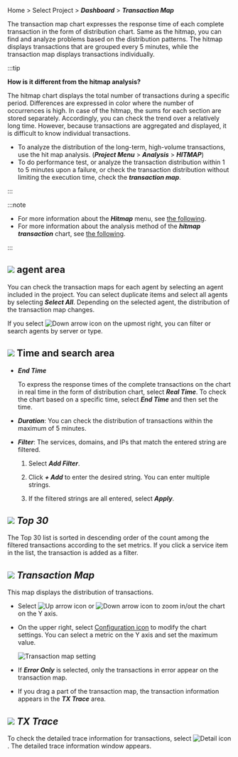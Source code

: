 Home > Select Project > **_Dashboard_** > **_Transaction Map_**

The transaction map chart expresses the response time of each complete transaction in the form of distribution chart. Same as the hitmap, you can find and analyze problems based on the distribution patterns. The hitmap displays transactions that are grouped every 5 minutes, while the transaction map displays transactions individually.

:::tip 

**How is it different from the hitmap analysis?**

The hitmap chart displays the total number of transactions during a specific period. Differences are expressed in color where the number of occurrences is high. In case of the hitmap, the sums for each section are stored separately. Accordingly, you can check the trend over a relatively long time. However, because transactions are aggregated and displayed, it is difficult to know individual transactions.

-   To analyze the distribution of the long-term, high-volume transactions, use the hit map analysis. (**_Project Menu_** > **_Analysis_** > **_HITMAP_**)
-   To do performance test, or analyze the transaction distribution within 1 to 5 minutes upon a failure, or check the transaction distribution without limiting the execution time, check the **_transaction map_**.

:::

:::note

-   For more information about the **_Hitmap_** menu, see [the following](trs-view). 
-   For more information about the analysis method of the **_hitmap transaction_** chart, see [the following](../best-practice-guides/about-apm-hitmap-class).

:::

<ImgLang img='dashboard-transaction-map.png' desc='트랜잭션 맵' />

## ![](/img/number-01.png) agent area

You can check the transaction maps for each agent by selecting an agent included in the project. You can select duplicate items and select all agents by selecting **_Select All_**. Depending on the selected agent, the distribution of the transaction map changes.

If you select ![Down arrow icon](/img/down-arrow.svg) on the upmost right, you can filter or search agents by server or type.

## ![](/img/number-02.png) Time and search area

-   **_End Time_**

    To express the response times of the complete transactions on the chart in real time in the form of distribution chart, select **_Real Time_**. To check the chart based on a specific time, select **_End Time_** and then set the time.

-   **_Duration_**: You can check the distribution of transactions within the maximum of 5 minutes.

-   **_Filter_**: The services, domains, and IPs that match the entered string are filtered. 

    1.  Select **_Add Filter_**.

    2.  Click **_+ Add_** to enter the desired string. You can enter multiple strings.

        <ImgLang img='transactionmap-filter.png' desc='필터 추가' />

    3.  If the filtered strings are all entered, select **_Apply_**.

## ![](/img/number-03.png) **_Top 30_**

The Top 30 list is sorted in descending order of the count among the filtered transactions according to the set metrics. If you click a service item in the list, the transaction is added as a filter.

## ![](/img/number-04.png) **_Transaction Map_**

This map displays the distribution of transactions. 

-   Select ![Up arrow icon](/img/up-arrow.svg) or ![Down arrow icon](/img/down-arrow.svg) to zoom in/out the chart on the Y axis.

-   On the upper right, select [Configuration icon](/img/ico-setting.svg) to modify the chart settings. You can select a metric on the Y axis and set the maximum value.

    ![Transaction map setting](/img/transaction-map-setting.png)

-   If **_Error Only_** is selected, only the transactions in error appear on the transaction map.

-   If you drag a part of the transaction map, the transaction information appears in the **_TX Trace_** area.

## ![](/img/number-05.png) **_TX Trace_**

To check the detailed trace information for transactions, select ![Detail icon](/img/ico-detail-view.svg). The detailed trace information window appears.

<ImgLang img='hitmap-transaction-sample.png' desc='상세 트레이스 정보' />
